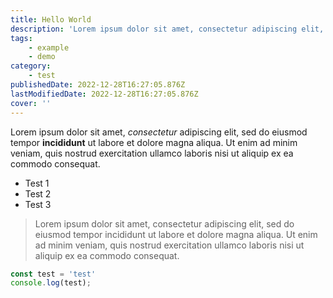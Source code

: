 ```yaml
---
title: Hello World
description: 'Lorem ipsum dolor sit amet, consectetur adipiscing elit, sed do eiusmod tempor incididunt ut labore et dolore magna aliqua. Ut enim ad minim veniam, quis nostrud exercitation ullamco laboris nisi ut aliquip ex ea commodo consequat.'
tags:
    - example
    - demo
category:
    - test
publishedDate: 2022-12-28T16:27:05.876Z
lastModifiedDate: 2022-12-28T16:27:05.876Z
cover: ''
---
```


Lorem ipsum dolor sit amet, *consectetur* adipiscing elit, sed do eiusmod tempor **incididunt** ut labore et dolore magna aliqua. Ut enim ad minim veniam, quis nostrud exercitation ullamco laboris nisi ut aliquip ex ea commodo consequat.

- Test 1
- Test 2
- Test 3

> Lorem ipsum dolor sit amet, consectetur adipiscing elit, sed do eiusmod tempor incididunt ut labore et dolore magna aliqua. Ut enim ad minim veniam, quis nostrud exercitation ullamco laboris nisi ut aliquip ex ea commodo consequat.

```js
const test = 'test'
console.log(test);
```

